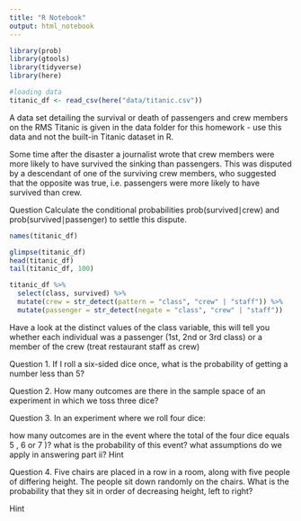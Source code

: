 ```yaml
---
title: "R Notebook"
output: html_notebook
---
```

```r
library(prob)
library(gtools)
library(tidyverse)
library(here)
```
```r
#loading data
titanic_df <- read_csv(here("data/titanic.csv"))
```
A data set detailing the survival or death of passengers and crew members on the RMS Titanic is given in the data folder for this homework - use this data and not the built-in Titanic dataset in R.

Some time after the disaster a journalist wrote that crew members were more likely to have survived the sinking than passengers. This was disputed by a descendant of one of the surviving crew members, who suggested that the opposite was true, i.e. passengers were more likely to have survived than crew.

Question
Calculate the conditional probabilities prob(survived∣crew)
 and prob(survived∣passenger)
 to settle this dispute.

```r
names(titanic_df)
```
```r
glimpse(titanic_df)
head(titanic_df)
tail(titanic_df, 100)
```
```r
titanic_df %>% 
  select(class, survived) %>% 
  mutate(crew = str_detect(pattern = "class", "crew" | "staff")) %>%
  mutate(passenger = str_detect(negate = "class", "crew" | "staff"))
```




Have a look at the distinct values of the class variable, this will tell you whether each individual was a passenger (1st, 2nd or 3rd class) or a member of the crew (treat restaurant staff as crew)


Question 1.
If I roll a six-sided dice once, what is the probability of getting a number less than 5?


Question 2.
How many outcomes are there in the sample space of an experiment in which we toss three dice?



Question 3.
In an experiment where we roll four dice:

how many outcomes are in the event where the total of the four dice equals 5
, 6
 or 7
)?
what is the probability of this event?
what assumptions do we apply in answering part ii?
 Hint


Question 4.
Five chairs are placed in a row in a room, along with five people of differing height. The people sit down randomly on the chairs. What is the probability that they sit in order of decreasing height, left to right?

 Hint

